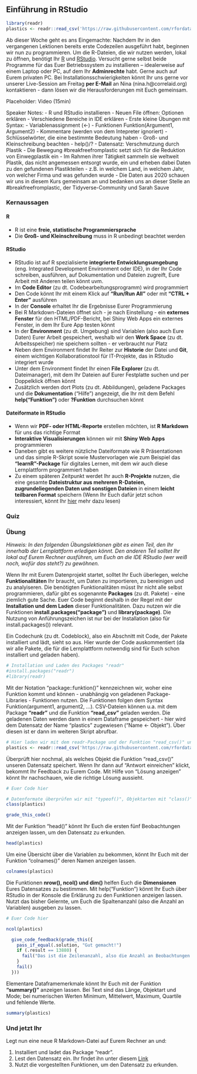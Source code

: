 ## Einführung in RStudio

``` r
library(readr)
plastics <- readr::read_csv('https://raw.githubusercontent.com/rfordatascience/tidytuesday/master/data/2021/2021-01-26/plastics.csv', show_col_types = FALSE)
```

Ab dieser Woche geht es ans Eingemachte: Nachdem Ihr in den vergangenen Lektionen bereits erste Codezeilen ausgeführt habt, beginnen wir nun zu programmieren. Um die R-Dateien, die wir nutzen werden, lokal zu öffnen, benötigt Ihr [R](https://ftp.fau.de/cran/){target="_blank"} und [RStudio](https://rstudio.com/products/rstudio/download/#download){target="_blank"}. Versucht gerne selbst beide Programme für das Euer Betriebssystem zu installieren – idealerweise auf einem Laptop oder PC, auf dem Ihr **Adminrechte** habt. Gerne auch auf Eurem privaten PC. Bei Installationsschwierigkeiten könnt Ihr uns gerne vor unserer Live-Session am Freitag **per E-Mail** an Nina (nina.h@correlaid.org) kontaktieren - dann lösen wir die Herausforderungen mit Euch gemeinsam.

Placeholder: Video (15min)

Speaker Notes:
- R und RStudio installieren
- Neuen File öffnen: Optionen erklären
- Verschiedene Bereiche in IDE erklären
- Erste kleine Übungen mit Syntax:
  - Variablenassignment (<-)
  - Funktionen Funktion(Argument1, Argument2)
  - Kommentare (werden von dem Intepreter ignoriert)
  - Schlüsselwörter, die eine bestimmte Bedeutung haben
  - Groß- und Kleinschreibung beachten
  - help()/?
- Datensatz: Verschmutzung durch Plastik - Die Bewegung #breakfreefromplastic setzt sich für die Reduktion von Einwegplastik ein
- Im Rahmen ihrer Tätigkeit sammeln sie weltweit Plastik, das nicht angemessen entsorgt wurde, ein und erheben dabei Daten zu den gefundenen Plastikteilen - z.B. in welchem Land, in welchem Jahr, von welcher Firma und was gefunden wurde
- Die Daten aus 2020 schauen wir uns in diesem Kurs gemeinsam an und bedanken uns an dieser Stelle an #breakfreefromplastic, der Tidyverse-Community und Sarah Sauve

### Kernaussagen 
#### R
- R ist eine **freie, statistische Programmiersprache**
- Die **Groß- und Kleinschreibung** muss in R unbedingt beachtet werden

#### RStudio
- RStudio ist auf R spezialisierte **integrierte Entwicklungsumgebung** (eng. Integrated Development Environment oder IDE), in der Ihr Code schreiben, ausführen, auf Dokumentation und Dateien zugreift, Eure Arbeit mit Anderen teilen könnt uvm.
- Im **Code Editor** (zu dt. Codebearbeitungsprogramm) wird programmiert
- Den Code könnt Ihr mit einem Klick auf **"Run/Run All"** oder mit **"CTRL + Enter"** ausführen
- In der **Console** erhaltet Ihr die Ergebnisse Eurer Programmierung
- Bei R Markdown-Dateien öffnet sich - je nach Einstellung - ein **externes Fenster** für den HTML/PDF-Bericht, bei Shiny Web Apps ein externes Fenster, in dem Ihr Eure App testen könnt
- In der **Environment** (zu dt. Umgebung) sind Variablen (also auch Eure Daten) Eurer Arbeit gespeichert, weshalb wir den **Work Space** (zu dt. Arbeitsspeicher) nie speichern sollten - er verbraucht nur Platz
- Neben dem Environment findet Ihr Reiter zur **Historie** der Datei und **Git**, einem wichtigen Kollaborationstool für IT-Projekte, das in RStudio integriert wurde
- Unter dem Environment findet Ihr einen **File Explorer** (zu dt. Dateimanager), mit dem Ihr Dateien auf Eurer Festplatte suchen und per Doppelklick öffnen könnt
- Zusätzlich werden dort Plots (zu dt. Abbildungen), geladene Packages und die **Dokumentation** ("Hilfe") angezeigt, die Ihr mit dem Befehl **help("Funktion")** oder **?Funktion** durchsuchen könnt

#### Dateiformate in RStudio
- Wenn wir **PDF- oder HTML-Reporte** erstellen möchten, ist **R Markdown** für uns das richtige Format
- **Interaktive Visualisierungen** können wir mit **Shiny Web Apps** programmieren
- Daneben gibt es weitere nützliche Dateiformate wie R Präsentationen und das simple R-Skript sowie Mustervorlagen wie zum Beispiel das **"learnR"-Package** für digitales Lernen, mit dem wir auch diese Lernplattform programmiert haben
- Zu einem späteren Zeitpunkt werdet Ihr auch **R-Projekte** nutzen, die eine gesamte **Dateistruktur aus mehreren R-Dateien, zugrundeliegenden Daten und sonstigen Dateien** in einem **leicht teilbaren Format** speichern (Wenn Ihr Euch dafür jetzt schon interessiert, könnt Ihr [hier](https://r4ds.had.co.nz/workflow-projects.html){target="_blank"} mehr dazu lesen)

### Quiz

### Übung
*Hinweis: In den folgenden Übungslektionen gibt es einen Teil, den Ihr innerhalb der Lernplattform erledigen könnt. Den anderen Teil solltet Ihr lokal auf Eurem Rechner ausführen, um Euch an die IDE RStudio (wer weiß noch, wofür das steht?) zu gewöhnen.*

Wenn Ihr mit Eurem Datenprojekt startet, solltet Ihr Euch überlegen, welche **Funktionalitäten** Ihr braucht, um Daten zu importieren, zu bereinigen und zu analyiseren. Die benötigten Funktionalitäten müsst Ihr nicht alle selbst programmieren, dafür gibt es sogenannte **Packages** (zu dt. Pakete) - eine ziemlich gute Sache. Euer Code beginnt deshalb in der Regel mit der **Installation und dem Laden** dieser Funktionalitäten. Dazu nutzen wir die Funktionen **install.packages("package")** und **library(package)**. Die Nutzung von Anführungszeichen ist nur bei der Installation (also für install.packages()) relevant. 

Ein Codechunk (zu dt. Codeblock), also ein Abschnitt mit Code, der Pakete installiert und lädt, sieht so aus. Hier wurde der Code auskommentiert (da wir alle Pakete, die für die Lernplattform notwendig sind für Euch schon installiert und geladen haben).

```r
# Installation und Laden des Packages "readr"
#install.packages("readr")
#library(readr)
```

Mit der Notation "package::funktion()" kennzeichnen wir, woher eine Funktion kommt und können - unabhängig von geladenen Package-Libraries - Funktionen nutzen. Die Funktionen folgen dem Syntax Funktion(argument1, argument2, ...). CSV-Dateien können u.a. mit dem Package **"readr"** und die Funktion **"read_csv"** geladen werden. Die geladenen Daten werden dann in einem Dataframe gespeichert - hier wird dem Datensatz der Name "plastics" zugewiesen ("Name <- Objekt"). Über diesen ist er dann im weiteren Skript abrufbar.
``` r
# Hier laden wir mit dem readr-Package und der Funktion "read_csv()" unseren Datensatz.
plastics <- readr::read_csv('https://raw.githubusercontent.com/rfordatascience/tidytuesday/master/data/2021/2021-01-26/plastics.csv', show_col_types = FALSE)
```

Überprüft hier nochmal, als welches Objekt die Funktion "read_csv()" unseren Datensatz speichert. Wenn Ihr dann auf "Antwort einreichen" klickt, bekommt Ihr Feedback zu Eurem Code. Mit Hilfe von "Lösung anzeigen" könnt Ihr nachschauen, wie die richtige Lösung aussieht.
```r
# Euer Code hier
```

```r
# Datenformate überprüfen wir mit "typeof()", Objektarten mit "class()"
class(plastics)
```

```r
grade_this_code()
```

Mit der Funktion "head()" könnt Ihr Euch die ersten fünf Beobachtungen anzeigen lassen, um den Datensatz zu erkunden.
``` r
head(plastics)
```
Um eine Übersicht über die Variablen zu bekommen, könnt Ihr Euch mit der Funktion "colnames()" deren Namen anzeigen lassen.
``` r
colnames(plastics)
```

Die Funktionen **nrow(), ncol() und dim()** helfen Euch die **Dimensionen** Eures Datensatzes zu bestimmen. Mit help("Funktion") könnt Ihr Euch über RStudio in der Konsole die Erklärung zu den Funktionen anzeigen lassen. Nutzt das bisher Gelernte, um Euch die Spaltenanzahl (also die Anzahl an Variablen) ausgeben zu lassen.

```r
# Euer Code hier
```

```r
ncol(plastics)
```

```r
  give_code_feedback(grade_this({
    pass_if_equal(.solution, "Gut gemacht!")
    if (.result == 13880) {
      fail("Das ist die Zeilenanzahl, also die Anzahl an Beobachtungen!")
    }
    fail()
  }))
```

Elementare Dataframemerkmale könnt Ihr Euch mit der Funktion **"summary()"** anzeigen lassen. Bei Text sind das Länge, Objektart und Mode; bei numerischen Werten Minimum, Mittelwert, Maximum, Quartile und fehlende Werte.
``` r
summary(plastics)
```

### Und jetzt Ihr
Legt nun eine neue R Markdown-Datei auf Eurem Rechner an und:

1. Installiert und ladet das Package "readr".
2. Lest den Datensatz ein. Ihr findet ihn unter diesem [Link]( 'https://raw.githubusercontent.com/rfordatascience/tidytuesday/master/data/2021/2021-01-26/plastics.csv'){target="_blank"}
3. Nutzt die vorgestellten Funktionen, um den Datensatz zu erkunden.